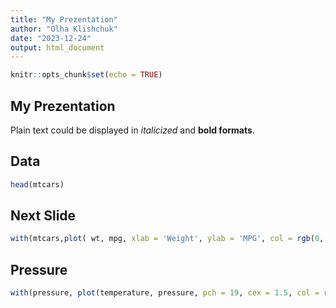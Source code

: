 ```yaml
---
title: "My Prezentation"
author: "Olha Klishchuk"
date: "2023-12-24"
output: html_document
---
```


```r
knitr::opts_chunk$set(echo = TRUE)
```

## My Prezentation 

Plain text could be displayed in 
*italicized* and
**bold formats**. 

## Data
```r
head(mtcars)
```

## Next Slide
```r
with(mtcars,plot( wt, mpg, xlab = 'Weight', ylab = 'MPG', col = rgb(0, 0, 250, max= 255, alpha = 65), pch = 19, cex = 2))

```


## Pressure
```r

with(pressure, plot(temperature, pressure, pch = 19, cex = 1.5, col = rgb(0, 250, 0, max = 255, alpha = 65)))
```


